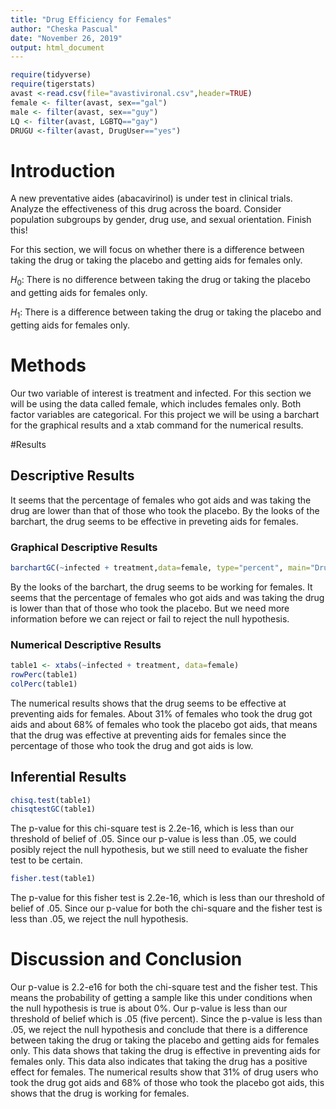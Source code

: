 ```yaml
---
title: "Drug Efficiency for Females"
author: "Cheska Pascual"
date: "November 26, 2019"
output: html_document
---
```


```r
require(tidyverse)
require(tigerstats)
avast <-read.csv(file="avastivironal.csv",header=TRUE)
female <- filter(avast, sex=="gal")
male <- filter(avast, sex=="guy")
LQ <- filter(avast, LGBTQ=="gay")
DRUGU <-filter(avast, DrugUser=="yes")
```

# Introduction

<!--In this section you explain what you are trying to show.  Where did the data come from?  What is the research or other question you are trying to answer?.  If you skimp in this section expect to be marked down in your grade. Paint a picture of the project a couple of paragraphs is expected!-->

A new  preventative aides (abacavirinol) is under test in clinical trials. Analyze the effectiveness of this drug across the board. Consider population subgroups by gender, drug use, and sexual orientation. Finish this!

For this section, we will focus on whether there is a difference between taking the drug or taking the placebo and getting aids for females only.

$H_0$: There is no difference between taking the drug or taking the placebo and getting aids for females only.

$H_1$: There is a difference between taking the drug or taking the placebo and getting aids for females only. 


# Methods

<!--Decide on your methods:  use "variable analysis" or other appropriate descriptors.  Make sure to choose at least one graphical method and at least one numerical method. Discuss what data manipulations may be needed for example subsetting or other binning procedures and what sort of graphical displays and inferential tools will be used!-->
Our two variable of interest is treatment and infected. For this section we will be using the data called female, which includes females only. Both factor variables are categorical. For this project we will be using a barchart for the graphical results and a xtab command for the numerical results.


#Results

<!--Divide this section into two sub-sections:  One for your descriptive  results and one for your inferential results.!-->

## Descriptive Results
It seems that the percentage of females who got aids and was taking the drug are lower than that of those who took the placebo. By the looks of the barchart, the drug seems to be effective in preveting aids for females. 

### Graphical Descriptive Results

<!--Graphical results here.  Make sure to show your code.  Provide appropriate labels for axes, giving units if possible, and provide a good title for the graph, too.  Use the graphical results to describe the patterns if any that exist in the data as focused toward the research question. Bottom line is to explain the features of the graph that are relevant to conforming or departing to what is expected by your null hypothesis !-->
```r
barchartGC(~infected + treatment,data=female, type="percent", main="Drug Efficiency for Females Only")
```

By the looks of the barchart, the drug seems to be working for females. It seems that the percentage of females who got aids and was taking the drug is lower than that of those who took the placebo. But we need more information before we can reject or fail to reject the null hypothesis. 

### Numerical Descriptive Results

<!--Numerical results go here. Use the numerical results to describe the patterns if any that exist in the data as focused toward the research question!-->
```r
table1 <- xtabs(~infected + treatment, data=female)
rowPerc(table1)
colPerc(table1)
```

The numerical results shows that the drug seems to be effective at preventing aids for females. About 31% of females who took the drug got aids and about 68% of females who took the placebo got aids, that means that the drug was effective at preventing aids for females since the percentage of those who took the drug and got aids is low. 

## Inferential Results

<!--State hypothesis clearly.  Make sure your discussion of the inferential test covers all the aspects that the test output produces, such as test statistic, p-value etc.  Make a decision about the null hypothesis, explain the assumptions on which the selected test/procedure was based, and why the chosen procedure satisfys the assumptions and is appropriate to answer the research question!-->
```r
chisq.test(table1)
chisqtestGC(table1)
```

The p-value for this chi-square test is 2.2e-16, which is less than our threshold of belief of .05. Since our p-value is less than .05, we could posibly reject the null hypothesis, but we still need to evaluate the fisher test to be certain.

```r
fisher.test(table1)
```

The p-value for this fisher test is 2.2e-16, which is less than our threshold of belief of .05. Since our p-value for both the chi-square and the fisher test is less than .05, we reject the null hypothesis. 

# Discussion and Conclusion

<!--Discussion and conclusion here.  If you found a relationship be sure to consider whether the relationship occurs because one of the variavbles causes the other, or whether they perhasps are related for some other reason.  Watch the chapter 6 videos from the GeorgeTown videos collection.!-->
Our p-value is 2.2-e16 for both the chi-square test and the fisher test. This means the probability of getting a sample like this under conditions when the null hypothesis is true is about 0%. Our p-value is less than our threshold of belief which is .05 (five percent). Since the p-value is less than .05, we reject the null hypothesis and conclude that there is a difference between taking the drug or taking the placebo and getting aids for females only. This data shows that taking the drug is effective in preventing aids for females only. This data also indicates that taking the drug has a positive effect for females. The numerical results show that 31% of drug users who took the drug got aids and 68% of those who took the placebo got aids, this shows that the drug is working for females. 
